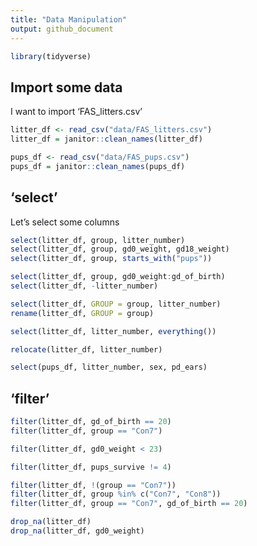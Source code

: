 ```yaml
---
title: "Data Manipulation"
output: github_document
---
```


```r
library(tidyverse)
```

## Import some data

I want to import 'FAS_litters.csv'

```r
litter_df <- read_csv("data/FAS_litters.csv")
litter_df = janitor::clean_names(litter_df)

pups_df <- read_csv("data/FAS_pups.csv")
pups_df = janitor::clean_names(pups_df)
```

## 'select'

Let's select some columns

```r
select(litter_df, group, litter_number)
select(litter_df, group, gd0_weight, gd18_weight)
select(litter_df, group, starts_with("pups"))

select(litter_df, group, gd0_weight:gd_of_birth)
select(litter_df, -litter_number)

select(litter_df, GROUP = group, litter_number)
rename(litter_df, GROUP = group)

select(litter_df, litter_number, everything())

relocate(litter_df, litter_number)

select(pups_df, litter_number, sex, pd_ears)


```

## ‘filter'

```r
filter(litter_df, gd_of_birth == 20)
filter(litter_df, group == "Con7")

filter(litter_df, gd0_weight < 23)

filter(litter_df, pups_survive != 4)

filter(litter_df, !(group == "Con7"))
filter(litter_df, group %in% c("Con7", "Con8"))
filter(litter_df, group == "Con7", gd_of_birth == 20)

drop_na(litter_df)
drop_na(litter_df, gd0_weight)
```















